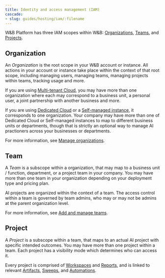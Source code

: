```yaml
---
title: Identity and access management (IAM)
cascade:
- slug: guides/hosting/iam/:filename
---
```


W&B Platform has three IAM scopes within W&B: [Organizations](#organization), [Teams](#team), and [Projects](#project).

## Organization

An *Organization* is the root scope in your W&B account or instance. All actions in your account or instance take place within the context of that root scope, including managing users, managing teams, managing projects within teams, tracking usage and more.

If you are using [Multi-tenant Cloud](/platform/hosting/hosting-options/saas_cloud), you may have more than one organization where each may correspond to a business unit, a personal user, a joint partnership with another business and more.

If you are using [Dedicated Cloud](/platform/hosting/hosting-options/dedicated_cloud) or a [Self-managed instance](/platform/hosting/hosting-options/self-managed), it corresponds to one organization. Your company may have more than one of Dedicated Cloud or Self-managed instances to map to different business units or departments, though that is strictly an optional way to manage AI practioners across your businesses or departments.

For more information, see [Manage organizations](./access-management/manage-organization).

## Team

A *Team* is a subscope within a organization, that may map to a business unit / function, department, or a project team in your company. You may have more than one team in your organization depending on your deployment type and pricing plan.

AI projects are organized within the context of a team. The access control within a team is governed by team admins, who may or may not be admins at the parent organization level.

For more information, see [Add and manage teams](./access-management/manage-organization#add-and-manage-teams).

## Project

A *Project* is a subscope within a team, that maps to an actual AI project with specific intended outcomes. You may have more than one project within a team. Each project has a visibility mode which determines who can access it.


Every project is comprised of [Workspaces](/models/track/workspaces/) and [Reports](/models/reports/), and is linked to relevant [Artifacts](/models/artifacts/), [Sweeps](/models/sweeps/), and [Automations](/models/automations/).
